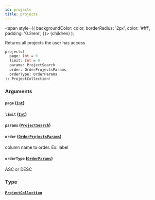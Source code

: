 ```yaml
---
id: projects
title: projects
---
```


<span
style={{
      backgroundColor: color,
      borderRadius: '2px',
      color: '#fff',
      padding: '0.2rem',
    }}>
{children}
</span>
);

Returns all projects the user has access

```graphql
projects(
  page: Int = 0
  limit: Int = 0
  params: ProjectSearch
  order: OrderProjectsParams
  orderType: OrderParams
): ProjectCollection!

```

### Arguments

#### `page` ([`Int`](/api/graphql/documentation/scalars/int))

#### `limit` ([`Int`](/api/graphql/documentation/scalars/int))

#### `params` ([`ProjectSearch`](/api/graphql/documentation/inputs/project-search))

#### `order` ([`OrderProjectsParams`](/api/graphql/documentation/enums/order-projects-params))

column name to order. Ex: label

#### `orderType` ([`OrderParams`](/api/graphql/documentation/enums/order-params))

ASC or DESC

### Type

#### [`ProjectCollection`](/api/graphql/documentation/objects/project-collection)
